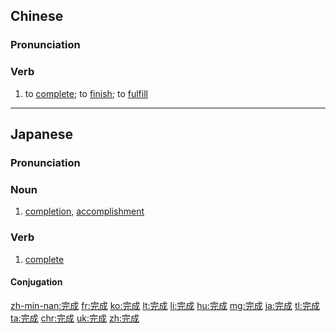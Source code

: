 ==Chinese==
{{zh-forms}}

===Pronunciation===
{{zh-pron
|m=wánchéng
|c=jyun4 sing4
|h=pfs=vàn-sṳ̀n
|ma=zh-wánchéng.ogg
|mn=oân-sêng
|cat=v
}}

===Verb===
{{zh-verb}}

# to [[complete]]; to [[finish]]; to [[fulfill]]
#: {{zh-x|請 按時 完成 你 的 論文。|''Please '''complete''' your paper on time.''}}
#: {{zh-x|要是 你 沒有 能力，縱然 你 再 有 勢力，名氣 再 大，也 完成 不了{liǎo} 這個 任務。|''If you don't have the ability, even if you have power and fame you'll still be unable to '''complete''' this task.''}}

{{zh-cat|Beginning}}

----

==Japanese==
{{ja-kanjitab|かん|せい|yomi=on}}

===Pronunciation===
{{ja-pron|かんせい|y=o}}

===Noun===
{{ja-noun|かんせい}}

# [[completion]], [[accomplishment]]

===Verb===
{{ja-verb-suru|tr=both|かんせい}}

# [[complete]]
#: {{ja-usex|工期内に工事を完成する|こうき-ない に こうじ を かんせい する|complete construction within the construction period}}

====Conjugation====
{{ja-suru|かんせい}}

[[zh-min-nan:完成]]
[[fr:完成]]
[[ko:完成]]
[[lt:完成]]
[[li:完成]]
[[hu:完成]]
[[mg:完成]]
[[ja:完成]]
[[tl:完成]]
[[ta:完成]]
[[chr:完成]]
[[uk:完成]]
[[zh:完成]]